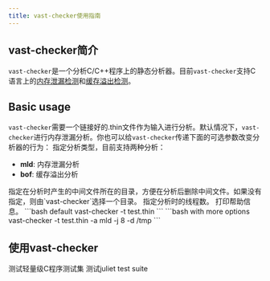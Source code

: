 ```yaml
---
title: vast-checker使用指南
---
```


## vast-checker简介
`vast-checker`是一个分析C/C++程序上的静态分析器。目前`vast-checker`支持C语言上的[内存泄漏检测](https://en.wikipedia.org/wiki/Memory_leak)和[缓存溢出检测](https://en.wikipedia.org/wiki/Buffer_overflow)。

## Basic usage
`vast-checker`需要一个链接好的.thin文件作为输入进行分析。默认情况下，`vast-checker`进行内存泄漏分析。你也可以给`vast-checker`传递下面的可选参数改变分析器的行为：
<ResponseField name="-a|--analysis" type="string" default="mld">
指定分析类型，目前支持两种分析：
- **mld**: 内存泄漏分析
- **bof**: 缓存溢出分析
</ResponseField>
<ResponseField name="-d" type="path" default="">
指定在分析时产生的中间文件所在的目录，方便在分析后删除中间文件。如果没有指定，则由`vast-checker`选择一个目录。
</ResponseField>
<ResponseField name="-j" type="int" default="1">
指定分析时的线程数。
</ResponseField>
<ResponseField name="-h|--help">
打印帮助信息。
</ResponseField>

<RequestExample>
```bash default
vast-checker -t test.thin
```
</RequestExample>
<ResponseExample>
```bash with more options
vast-checker -t test.thin -a mld -j 8 -d /tmp
```
</ResponseExample>

## 使用vast-checker

<CardGroup cols={2}>
  <Card
    title="light"
    icon="square-1"
    href="/essentials/vast-checker/small"
  >
    测试轻量级C程序测试集
  </Card>
  <Card
    title="juliet"
    icon="square-2"
    href="/essentials/vast-checker/juliet"
  >
    测试juliet test suite
  </Card>
</CardGroup>